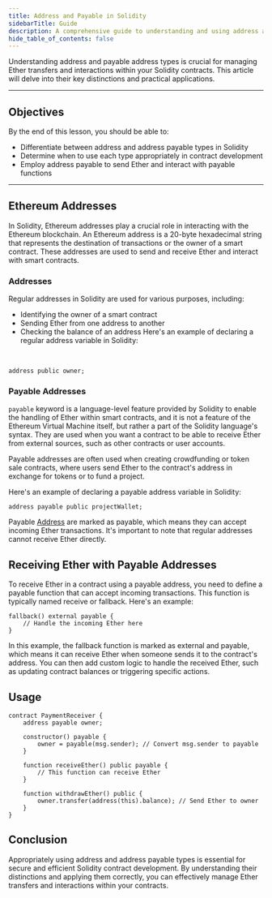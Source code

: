 ```yaml
---
title: Address and Payable in Solidity
sidebarTitle: Guide
description: A comprehensive guide to understanding and using address and payable address types in Solidity.
hide_table_of_contents: false
---
```


Understanding address and payable address types is crucial for managing Ether transfers and interactions within your Solidity contracts. This article will delve into their key distinctions and practical applications.

---

## Objectives

By the end of this lesson, you should be able to:

- Differentiate between address and address payable types in Solidity
- Determine when to use each type appropriately in contract development
- Employ address payable to send Ether and interact with payable functions

---

## Ethereum Addresses

In Solidity, Ethereum addresses play a crucial role in interacting with the Ethereum blockchain. An Ethereum address is a 20-byte hexadecimal string that represents the destination of transactions or the owner of a smart contract. These addresses are used to send and receive Ether and interact with smart contracts.

### Addresses

Regular addresses in Solidity are used for various purposes, including:

- Identifying the owner of a smart contract
- Sending Ether from one address to another
- Checking the balance of an address
  Here's an example of declaring a regular address variable in Solidity:

<br />

```solidity
address public owner;
```

### Payable Addresses

`payable` keyword is a language-level feature provided by Solidity to enable the handling of Ether within smart contracts, and it is not a feature of the Ethereum Virtual Machine itself, but rather a part of the Solidity language's syntax. They are used when you want a contract to be able to receive Ether from external sources, such as other contracts or user accounts.

Payable addresses are often used when creating crowdfunding or token sale contracts, where users send Ether to the contract's address in exchange for tokens or to fund a project.

Here's an example of declaring a payable address variable in Solidity:

```solidity
address payable public projectWallet;
```

Payable [Address] are marked as payable, which means they can accept incoming Ether transactions. It's important to note that regular addresses cannot receive Ether directly.

## Receiving Ether with Payable Addresses

To receive Ether in a contract using a payable address, you need to define a payable function that can accept incoming transactions. This function is typically named receive or fallback. Here's an example:

```solidity
fallback() external payable {
    // Handle the incoming Ether here
}
```

In this example, the fallback function is marked as external and payable, which means it can receive Ether when someone sends it to the contract's address. You can then add custom logic to handle the received Ether, such as updating contract balances or triggering specific actions.

## Usage

```solidity
contract PaymentReceiver {
    address payable owner;

    constructor() payable {
        owner = payable(msg.sender); // Convert msg.sender to payable
    }

    function receiveEther() public payable {
        // This function can receive Ether
    }

    function withdrawEther() public {
        owner.transfer(address(this).balance); // Send Ether to owner
    }
}
```

## Conclusion

Appropriately using address and address payable types is essential for secure and efficient Solidity contract development. By understanding their distinctions and applying them correctly, you can effectively manage Ether transfers and interactions within your contracts.

[Address]: https://docs.soliditylang.org/en/latest/types.html#address
